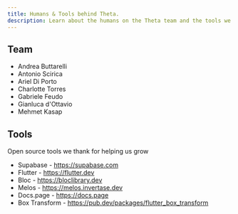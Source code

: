 ```yaml
---
title: Humans & Tools behind Theta.
description: Learn about the humans on the Theta team and the tools we use on a daily basis.
---
```


## Team
- Andrea Buttarelli
- Antonio Scirica
- Ariel Di Porto
- Charlotte Torres
- Gabriele Feudo
- Gianluca d'Ottavio
- Mehmet Kasap

## Tools
Open source tools we thank for helping us grow
- Supabase - https://supabase.com
- Flutter - https://flutter.dev
- Bloc - https://bloclibrary.dev
- Melos - https://melos.invertase.dev
- Docs.page - https://docs.page
- Box Transform - https://pub.dev/packages/flutter_box_transform
